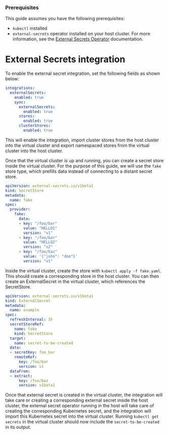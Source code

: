 

<ProAdmonition/>

### Prerequisites
This guide assumes you have the following prerequisites:

- `kubectl` installed
- `external-secrets` operator installed on your host cluster. For more information, see the [External Secrets Operator](https://external-secrets.io/latest/) documentation.

# External Secrets integration

To enable the external secret integration, set the following fields as shown below:

```yaml
integrations:
  externalSecrets:
    enabled: true
    sync:
      externalSecrets:
        enabled: true
      stores:
        enabled: true
      clusterStores:
        enabled: true
```

This will enable the integration, import cluster stores from the host cluster into the virtual cluster and export namespaced stores from the virtual cluster into the host cluster.

Once that the virtual cluster is up and running, you can create a secret store inside the virtual cluster. For the purpose of this guide, we will use the `fake` store type, which prefills data instead of connecting to a distant secret store.

```yaml
apiVersion: external-secrets.io/v1beta1
kind: SecretStore
metadata:
  name: fake
spec:
  provider:
    fake:
      data:
      - key: "/foo/bar"
        value: "HELLO1"
        version: "v1"
      - key: "/foo/bar"
        value: "HELLO2"
        version: "v2"
      - key: "/foo/baz"
        value: '{"john": "doe"}'
        version: "v1"
```

Inside the virtual cluster, create the store with `kubectl apply -f fake.yaml`. This should create a corresponding store in the host cluster. You can then create an ExternalSecret in the virtual cluster, which references the SecretStore.

```yaml
apiVersion: external-secrets.io/v1beta1
kind: ExternalSecret
metadata:
  name: example
spec:
  refreshInterval: 1h
  secretStoreRef:
    name: fake
    kind: SecretStore
  target:
    name: secret-to-be-created
  data:
  - secretKey: foo_bar
    remoteRef:
      key: /foo/bar
      version: v1
  dataFrom:
  - extract:
      key: /foo/baz
      version: v1beta1
```

Once that external secret is created in the virtual cluster, the integration will take care or creating a corresponding external secret inside the host cluster,
the external secret operator running in the host will take care of creating the corresponding Kubernetes secret, and the integration will import this
Kubernetes secret into the virtual cluster. Running `kubectl get secrets` in the virtual cluster should now include the `secret-to-be-created` in its output.


